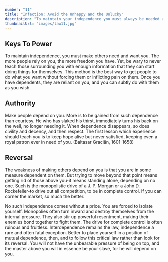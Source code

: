 ```yaml
---
number: "11"
title: "Infection: Avoid the Unhappy and the Unlucky"
description: "To maintain your independence you must always be needed and wanted. The more you are relied on, the more freedom you have. Make people depend on you for their happiness and prosperity and you have nothing to fear. Never teach them enough so that they can do without you."
thumbnailUrl: "images/law11.jpg"
---
```


## Keys To Power

To maintain independence, you must make others need and want you. The more people rely on you, the more freedom you have. Yet, be wary to never teach those surrounding you with enough information that they can start doing things for themselves. This method is the best way to get people to do what you want without forcing them or inflicting pain on them. Once you have dependents, they are reliant on you, and you can subtly do with them as you wish.

## Authority

Make people depend on you. More is to be gained from such dependence than courtesy. He who has slaked his thirst, immediately turns his back on the well, no longer needing it. When dependence disappears, so does civility and decency, and then respect. The first lesson which experience should teach you is to keep hope alive but never satisfied, keeping even a royal patron ever in need of you. (Baltasar Graciän, 1601-1658)

## Reversal

The weakness of making others depend on you is that you are in some measure dependent on them. But trying to move beyond that point means getting rid of those above you-it means standing alone, depending on no one. Such is the monopolistic drive of a J. P. Morgan or a John D. Rockefeller-to drive out all competition, to be in complete control. If you can corner the market, so much the better.

No such independence comes without a price. You are forced to isolate yourself. Monopolies often turn inward and destroy themselves from the internal pressure. They also stir up powerful resentment, making their enemies bond together to fight them. The drive for complete control is often ruinous and fruitless. Interdependence remains the law, independence a rare and often fatal exception. Better to place yourself in a position of mutual dependence, then, and to follow this critical law rather than look for its reversal. You will not have the unbearable pressure of being on top, and the master above you will in essence be your slave, for he will depend on you.